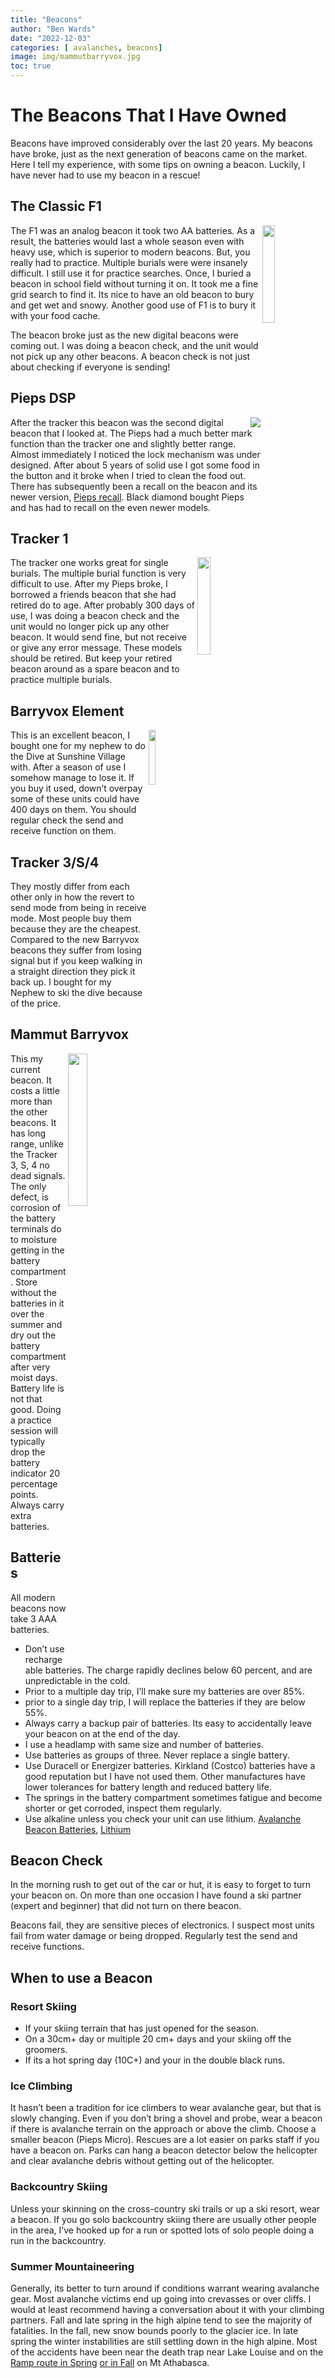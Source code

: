 ```yaml
---
title: "Beacons"
author: "Ben Wards"
date: "2022-12-03"
categories: [ avalanches, beacons]
image: img/mammutbarryvox.jpg
toc: true
---
```


# The Beacons That I Have Owned

Beacons have improved considerably over the last 20 years.  My beacons have broke, just as the next generation of beacons came on the market. Here I tell my experience, with some tips on owning a beacon.  Luckily, I have never had to use my beacon in a rescue!

## The Classic F1

<img align="right" src="img/f1.jpeg" width="20%">

The F1 was an analog beacon it took two AA batteries. As a result, the batteries would last  a whole season even with heavy use, which is superior to modern beacons. But, you really had to practice. Multiple burials were were insanely difficult.  I still use it for practice searches.  Once, I buried a beacon in school field without turning it on.  It took me a fine grid search to find it.  Its nice to have an old beacon to bury and get wet and snowy.  Another good use of F1 is to bury it with your food cache. 

The beacon broke just as the new digital beacons were coming out. I was doing a beacon check, and the unit would not pick up any other beacons.  A beacon check is not just about checking if everyone is sending!

## Pieps DSP



<img align="right" src="img/pieps.jpeg">


After the tracker this beacon was the second digital beacon that I looked at.  The Pieps had a much better mark function than the tracker one and slightly better range.  Almost immediately I noticed the lock mechanism was under designed.  After about 5 years of solid use I got some food in the button and it broke when I tried to clean the food out.  There has subsequently been a recall on the beacon and its newer version, [Pieps recall](https://www.pieps.com/dsp/). Black diamond bought Pieps and has had to recall on the even newer models.

## Tracker 1

<img align="right" src="img/tracker_one.jpg" width="20%">

The tracker one works great for single burials. The multiple burial function is very difficult to use. After my Pieps broke, I borrowed a friends beacon that she had retired do to age.  After probably 300 days of use, I was doing a beacon check and the unit would no longer pick up any other beacon.  It would send fine, but not receive or give any error message. These models should be retired. But keep your retired beacon around as a spare beacon and to practice multiple burials. 



## Barryvox Element

<img align="right" src="img/mammut_element.jpg" width="15%">

This is an excellent beacon, I bought one for my nephew to do the Dive at Sunshine Village with. After a season of use I somehow manage to lose it.  If you buy it used, down't overpay some of these units could have 400 days on them.  You should regular check the send and receive function on them. 

## Tracker 3/S/4

They mostly differ from each other only in how the revert to send mode from being in receive mode. Most people buy them because they are the cheapest.  Compared to the new Barryvox beacons they suffer from losing signal but if you keep walking in a straight direction they pick it back up.  I bought for my Nephew to ski the dive because of the price.

## Mammut Barryvox

<img align="right" src="img/mammutbarryvox.jpg" width="25%">

This my current beacon. It costs a little more than the other beacons. It has long range, unlike the Tracker 3, S, 4 no dead signals. The only defect, is corrosion of the battery terminals do to moisture getting in the battery compartment.  Store without the batteries in it over the summer and dry out the battery compartment after very moist days. Battery life is not that good. Doing a practice session will typically drop the battery indicator 20 percentage points. Always carry extra batteries.

## Batteries 

All modern beacons now take 3 AAA batteries.

- Don't use rechargeable batteries.  The charge rapidly declines below 60 percent, and are unpredictable in the cold.
- Prior to a multiple day trip, I'll make sure my batteries are over 85%.
- prior to a single day trip, I will replace the batteries if they are below 55%.
- Always carry a backup pair of batteries. Its easy to accidentally leave your beacon on at the end of the day.
- I use a headlamp with same size and number of batteries.
- Use batteries as groups of three. Never replace a single battery.
- Use Duracell or Energizer batteries.  Kirkland (Costco) batteries have a good reputation but I have not used them. Other manufactures have lower tolerances for battery length and reduced battery life.
- The springs in the battery compartment sometimes fatigue and become shorter or get corroded, inspect them regularly.
- Use alkaline unless you check your unit can use lithium. [Avalanche Beacon Batteries](https://www.alpineascents.com/blog/avalanche-beacon-batteries/), [Lithium](https://beaconreviews.com/batteries.php)

## Beacon Check

In the morning rush to get out of the car or hut, it is easy to forget to turn your beacon on. On more than one occasion I have found a ski partner (expert and beginner) that did not turn on there beacon.  

Beacons fail, they are sensitive pieces of electronics.  I suspect most units fail from water damage or being dropped. Regularly test the send and receive functions. 

## When to use a Beacon

### Resort Skiing

- If your skiing terrain that has just opened for the season.
- On a 30cm+ day or multiple 20 cm+ days and your skiing off the groomers.  
- If its a hot spring day (10C+) and your in the double black runs.

### Ice Climbing

It hasn't been a tradition for ice climbers to wear avalanche gear, but that is slowly changing. Even if you don't bring a shovel and probe, wear a beacon if there is avalanche terrain on the approach or above the climb.  Choose a smaller beacon (Pieps Micro).  Rescues are a lot easier on parks staff if you have a beacon on. Parks can hang a beacon detector below the helicopter and clear avalanche debris without getting out of the helicopter.

### Backcountry Skiing 

Unless your skinning on the cross-country ski trails or up a ski resort, wear a beacon. If you go solo backcountry skiing there are usually other people in the area, I've hooked up for a run or spotted lots of solo people doing a run in the backcountry.

### Summer Mountaineering

Generally, its better to turn around if conditions warrant wearing avalanche gear. Most avalanche victims end up going into crevasses or over cliffs. I would at least recommend having a conversation about it with your climbing partners.  Fall and late spring in the high alpine tend to see the majority of fatalities. In the fall, new snow bounds poorly to the glacier ice. In late spring the winter instabilities are still settling down in the high alpine.  Most of the accidents have been near the death trap near Lake Louise and on the [Ramp route in Spring](https://mountainconditions.ca/reports/mt-athabasca-ramp-route-avalanche) [ or in Fall ](https://mountainconditions.ca/reports/slab-avalanche-mt-athabasca-ramp-route) on Mt Athabasca. 

